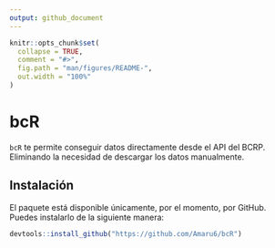 ```yaml
---
output: github_document
---
```


<!-- README.md is generated from README.Rmd. Please edit that file -->

```r
knitr::opts_chunk$set(
  collapse = TRUE,
  comment = "#>",
  fig.path = "man/figures/README-",
  out.width = "100%"
)
```

# bcR

`bcR` te permite conseguir datos directamente desde el API del BCRP. Eliminando la necesidad de descargar los datos manualmente. 

## Instalación

El paquete está disponible únicamente, por el momento, por GitHub. Puedes instalarlo de la siguiente manera:

```r
devtools::install_github("https://github.com/Amaru6/bcR")
```

